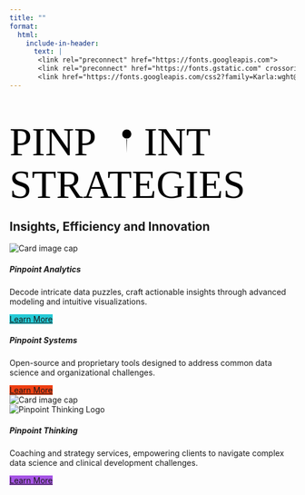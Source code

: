 ```yaml
---
title: ""
format:
  html:
    include-in-header: 
      text: |
       <link rel="preconnect" href="https://fonts.googleapis.com">
       <link rel="preconnect" href="https://fonts.gstatic.com" crossorigin>
       <link href="https://fonts.googleapis.com/css2?family=Karla:wght@300;400&display=swap" rel="stylesheet">
---
```


```{=html}
<section>
<svg xmlns="http://www.w3.org/2000/svg" viewBox="0 0 150 55">
  <defs>
  <g id="logo">
    <circle cx="50" cy="26" r="15" fill="var(--pincolor)"  stroke="black" stroke-width="2"/>
    <circle cx="50" cy="49.5" r="48" fill="none" stroke="var(--textcolor)" stroke-width="12"/>
    <path d="M49,44 L 50,93 L 51,44" fill="black"/>
  </g>
  <g id="name">
    <text width="500" x="0" y="20" fill="var(--textcolor)"  font-family = "Karla" font-weight="400">
        PINP
    </text>
    <use x="360" y="100" xlink:href="#logo" transform = "scale(0.1)";/>
    <text width="500" x="47" y="20" fill="var(--textcolor)"  font-family = "Karla" font-weight="400">
        INT
    </text>
  </g>
  <g id="full-logo">
  <use x="0" y="0" xlink:href="#name"/>
    <text width="500" x="0" y="35"  fill = "var(--pincolor)" font-family = "Karla" font-weight="300">
        STRATEGIES
    </text>
  </g>
  </defs>
  <use xlink:href="#full-logo" transform = "scale(1.5)">
</svg>
</section>
<h2>Insights, Efficiency and Innovation</h2>
```
```{=html}
<!--
**Pinpoint Analytics**: Decode intricate data puzzles, craft actionable insights through advanced modeling and intuitive visualizations

**Pinpoint Systems**: Open-source and proprietary tools designed to address common data science and organizational challenges

**Pinpoint Thinking**: Coaching and strategy services, empowering clients to navigate complex data science and clinical development challenges
-->
```

```{=html}

<div class="card-deck">

<div class="card">
  <img class="card-img-top" src="../images/pinpoint-analytics.svg" alt="Card image cap">
  <div class="card-body">
    <h5 class="card-title">Pinpoint Analytics</h5>
    <p class="card-text">Decode intricate data puzzles, craft actionable insights through advanced modeling and intuitive visualizations.</p>
    <a href="pages/pinpoint_analytics.html" class="btn more-info-button" style="background-color: #24cad6;">Learn More</a>
  </div>
</div>
</div>

<div class="card  mt-2">
  <div class="card-body">
    <h5 class="card-title">Pinpoint Systems</h5>
    <p class="card-text">Open-source and proprietary tools designed to address common data science and organizational challenges.</p>
    <a href="pages/pinpoint_systems.html" class="btn more-info-button" style="background-color: #ef3f12;">Learn More</a>
  </div>
  <img class="card-img-top" src="../images/pinpoint-systems.svg" alt="Card image cap">
</div>

<div class="card  mt-2">
  <img class="card-img-top " src="../images/pinpoint-thinking.svg" alt="Pinpoint Thinking Logo">
  <div class="card-body">
    <h5 class="card-title">Pinpoint Thinking</h5>
    <p class="card-text">Coaching and strategy services, empowering clients to navigate complex data science and clinical development challenges.</p>
    <a href="pages/pinpoint_thinking.html" class="btn more-info-button" style="background-color: #a654e5;">Learn More</a>
  </div>
</div>


```

